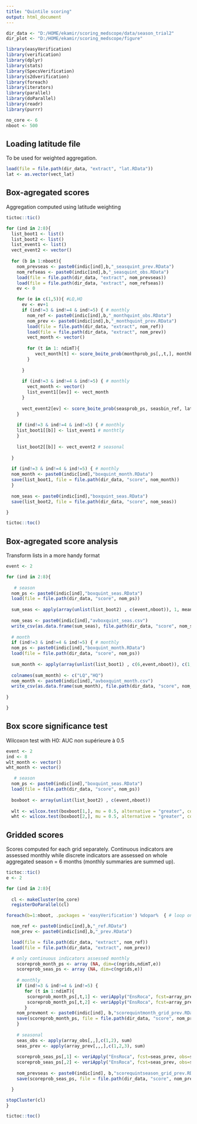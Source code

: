 ```yaml
---
title: "Quintile scoring"
output: html_document
---
```


```r
dir_data <- "D:/HOME/ekamir/scoring_medscope/data/season_trial2" 
dir_plot <- "D:/HOME/ekamir/scoring_medscope/figure"

library(easyVerification)
library(verification)
library(dplyr)
library(stats)
library(SpecsVerification)
library(s2dverification)
library(foreach)
library(iterators)
library(parallel)
library(doParallel)
library(readr)
library(purrr)

no_core <- 6
nboot <- 500

```

## Loading latitude file

To be used for weighted aggregation.

```r
load(file = file.path(dir_data, "extract", "lat.RData"))
lat <- as.vector(vect_lat)

```


## Box-agregated scores

Aggregation computed using latitude weighting

```r
tictoc::tic()

for (ind in 2:8){
  list_boot1 <- list()
  list_boot2 <- list()
  list_event1 <- list()
  vect_event2 <- vector()
  
  for (b in 1:nboot){
    nom_prevseas <- paste0(indic[ind],b,"_seasquint_prev.RData")
    nom_refseas <- paste0(indic[ind],b,"_seasquint_obs.RData")
    load(file = file.path(dir_data, "extract", nom_prevseas))
    load(file = file.path(dir_data, "extract", nom_refseas))
    ev <- 0

    for (e in c(1,5)){ #LQ,HQ
      ev <- ev+1
      if (ind!=3 & ind!=4 & ind!=5) { # monthly
        nom_ref <- paste0(indic[ind],b,"_monthquint_obs.RData")
        nom_prev <- paste0(indic[ind],b,"_monthquint_prev.RData")
        load(file = file.path(dir_data, "extract", nom_ref))
        load(file = file.path(dir_data, "extract", nom_prev))
        vect_month <- vector()
        
        for (t in 1: ndimT){
           vect_month[t] <- score_boite_prob(monthprob_ps[,,t,], monthbin_ref[,,t,], lat[,1], nb_bin = 5, e)$AUC
        }
  
      }
  
      if (ind!=3 & ind!=4 & ind!=5) { # monthly
        vect_month <- vector()
        list_event1[[ev]] <- vect_month
      }
      
      vect_event2[ev] <- score_boite_prob(seasprob_ps, seasbin_ref, lat[,1], nb_bin = 5, e)$AUC # seasonal 
    }
    
    if (ind!=3 & ind!=4 & ind!=5) { # monthly
    list_boot1[[b]] <- list_event1 # monthtly 
    }
    
    list_boot2[[b]] <- vect_event2 # seasonal 
    
  }
 
  if (ind!=3 & ind!=4 & ind!=5) { # monthly
  nom_month <- paste0(indic[ind],"boxquint_month.RData")
  save(list_boot1, file = file.path(dir_data, "score", nom_month))
  }
  
  nom_seas <- paste0(indic[ind],"boxquint_seas.RData")
  save(list_boot2, file = file.path(dir_data, "score", nom_seas))

}

tictoc::toc()

```
## Box-agregated score analysis

Transform lists in a more handy format

```r
event <- 2

for (ind in 2:8){
  
   # season
  nom_ps <- paste0(indic[ind],"boxquint_seas.RData")
  load(file = file.path(dir_data, "score", nom_ps))
  
  sum_seas <- apply(array(unlist(list_boot2) , c(event,nboot)), 1, mean, na.rm = T)
  
  nom_seas <- paste0(indic[ind],"avboxquint_seas.csv")
  write_csv(as.data.frame(sum_seas), file.path(dir_data, "score", nom_seas))
  
  # month
  if (ind!=3 & ind!=4 & ind!=5) { # monthly
  nom_ps <- paste0(indic[ind],"boxquint_month.RData")
  load(file = file.path(dir_data, "score", nom_ps))
  
  sum_month <- apply(array(unlist(list_boot1) , c(6,event,nboot)), c(1,2), mean, na.rm = T)
  
  colnames(sum_month) <- c("LQ","HQ")
  nom_month <- paste0(indic[ind],"avboxquint_month.csv")
  write_csv(as.data.frame(sum_month), file.path(dir_data, "score", nom_month))
  
}

}

```
## Box score significance test

Wilcoxon test with H0: AUC non supérieure à 0.5

```r
event <- 2
ind <- 8
wlt_month <- vector()
wht_month <- vector()

   # season
  nom_ps <- paste0(indic[ind],"boxquint_seas.RData")
  load(file = file.path(dir_data, "score", nom_ps))
  
  boxboot <- array(unlist(list_boot2) , c(event,nboot))
  
  wlt <- wilcox.test(boxboot[1,], mu = 0.5, alternative = "greater", conf.level = 0.95, na.action = na.omit)$p.value
  wht <- wilcox.test(boxboot[2,], mu = 0.5, alternative = "greater", conf.level = 0.95, na.action = na.omit)$p.value

```
## Gridded scores

Scores computed for each grid separately.
Continuous indicators are assessed monthly while discrete indicators are assessed on whole aggregated season = 6 months (monthly summaries are summed up). 

```r
tictoc::tic()
e <- 2

for (ind in 2:8){
  
  cl <- makeCluster(no_core)
  registerDoParallel(cl)

foreach(b=1:nboot, .packages = 'easyVerification') %dopar%  { # loop on bootstrap samples

  nom_ref <- paste0(indic[ind],b,"_ref.RData")
  nom_prev <- paste0(indic[ind],b,"_prev.RData")

  load(file = file.path(dir_data, "extract", nom_ref))
  load(file = file.path(dir_data, "extract", nom_prev))

  # only continuous indicators assessed monthly
    scoreprob_month_ps <- array (NA, dim=c(ngrids,ndimT,e))
    scoreprob_seas_ps <- array (NA, dim=c(ngrids,e))
    
    # monthly
    if (ind!=3 & ind!=4 & ind!=5) { 
       for (t in 1:ndimT){
        scoreprob_month_ps[,t,1] <- veriApply("EnsRoca", fcst=array_prev[,,,t], obs=array_obs[,,t], prob=1/5, parallel = TRUE)$cat1 
        scoreprob_month_ps[,t,2] <- veriApply("EnsRoca", fcst=array_prev[,,,t], obs=array_obs[,,t], prob=4/5, parallel = TRUE)$cat1 
       }
    nom_prevmont <- paste0(indic[ind], b,"scorequintmonth_grid_prev.RData")
    save(scoreprob_month_ps, file = file.path(dir_data, "score", nom_prevmont))
    }
    
    # seasonal
    seas_obs <- apply(array_obs[,,],c(1,2), sum)
    seas_prev <- apply(array_prev[,,,],c(1,2,3), sum)
    
    scoreprob_seas_ps[,1] <- veriApply("EnsRoca", fcst=seas_prev, obs=seas_obs, prob=1/5, parallel = TRUE)$cat1 
    scoreprob_seas_ps[,2] <- veriApply("EnsRoca", fcst=seas_prev, obs=seas_obs, prob=4/5, parallel = TRUE)$cat1 
   
    nom_prevseas <- paste0(indic[ind], b,"scorequintseason_grid_prev.RData")
    save(scoreprob_seas_ps, file = file.path(dir_data, "score", nom_prevseas))

  }

stopCluster(cl)
}

tictoc::toc()



```
